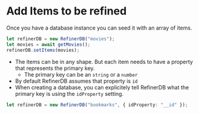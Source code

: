 # Add Items to be refined

Once you have a database instance you can seed it with an array of items.

```ts
let refinerDB = new RefinerDB("movies");
let movies = await getMovies();
refinerDB.setItems(movies);
```

- The items can be in any shape. But each item needs to have a property that represents the primary key.
  - The primary key can be an `string` or a `number`
- By default RefinerDB assumes that property is `id`
- When creating a database, you can explicitely tell RefinerDB what the primary key is using the `idProperty` setting.

```ts
let refinerDB = new RefinerDB("bookmarks", { idProperty: "__id" });
```
